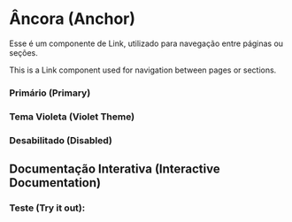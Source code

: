 
<Meta of={LinkStories} />

# Âncora (Anchor)

Esse é um componente de Link, utilizado para navegação entre páginas ou seções.

This is a Link component used for navigation between pages or sections.

### Primário (Primary)
<Canvas of={LinkStories.Primary} />

### Tema Violeta (Violet Theme)
<Canvas of={LinkStories.Violet} />

### Desabilitado (Disabled)
<Canvas of={LinkStories.Disabled} />

## Documentação Interativa (Interactive Documentation)

### Teste (Try it out):

<Primary />
<Controls />